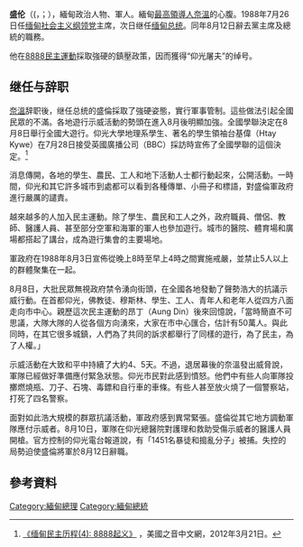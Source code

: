 {{Infobox President
|name= 盛倫
|nationality= {{MMR-1988}}
|image=
|imagesize =
|order= 6
|office=緬甸總統
|vicepresident={{link-en|埃哥|Aye Ko}}
|term_start= 1988年7月27日
|term_end= 1988年8月12日
|predecessor= [[山友|山友]]
|successor= {{link-en|埃哥|Aye Ko}}<small>(代理)</small>
|birth_date= 1923年
|birth_place= {{MMR-1937}}[[下緬甸|下緬甸]]
|death_date= 2004年4月11日（80 - 81岁）
|death_place= {{MMR-1988}}[[仰光省|仰光省]][[仰光|仰光]]
|spouse=
|occupation= 軍人
|religion= [[上座部佛教|上座部佛教]]
|signature=
|party= [[緬甸社會主義綱領黨|緬甸社會主義綱領黨]]
}}

'''盛伦'''（({{lang-my|စိန်လွင်}}，{{IPA-my|sèiɴ lwɪ̀ɴ|pron}}；{{bd|1923年||2004年|4月11日||}}），緬甸政治人物、軍人。緬甸[[最高領導人|最高領導人]][[奈溫|奈溫]]的心腹。1988年7月26日任[[缅甸社会主义纲领党|缅甸社会主义纲领党]]主席，次日继任[[缅甸总统|缅甸总统]]。同年8月12日辭去黨主席及總統的職務。

他在[[8888民主運動|8888民主運動]]採取強硬的鎮壓政策，因而獲得“仰光屠夫”的绰号。

== 继任与辞职 ==
[[奈溫|奈溫]]辞职後，继任总统的盛倫採取了強硬姿態，實行軍事管制。這些做法引起全國民眾的不滿。各地遊行示威活動的勢頭在進入8月後明顯加強。全國學聯決定在8月8日舉行全國大遊行。仰光大學地理系學生、著名的學生領袖台基偉（Htay Kywe）在7月28日接受英國廣播公司（BBC）採訪時宣佈了全國學聯的這個決定。<ref name=voa>[http://www.voachinese.com/content/article-20120322-burma-democracy-series-iv-143852536/948696.html 《缅甸民主历程(4): 8888起义》] {{Wayback|url=http://www.voachinese.com/content/article-20120322-burma-democracy-series-iv-143852536/948696.html |date=20160325052336 }}，美國之音中文網，2012年3月21日。</ref>

消息傳開，各地的學生、農民、工人和地下活動人士都行動起來，公開活動。一時間，仰光和其它許多城市到處都可以看到各種傳單、小冊子和標語，對盛倫軍政府進行嚴厲的譴責。

越來越多的人加入民主運動。除了學生、農民和工人之外，政府職員、僧侶、教師、醫護人員、甚至部分空軍和海軍的軍人也參加遊行。城市的醫院、體育場和廣場都搭起了講台，成為遊行集會的主要場地。

軍政府在1988年8月3日宣佈從晚上8時至早上4時之間實施戒嚴，並禁止5人以上的群體聚集在一起。

8月8日，大批民眾無視政府禁令湧向街頭，在全國各地發動了聲勢浩大的抗議示威行動。在首都仰光，佛教徒、穆斯林、學生、工人、青年人和老年人從四方八面走向市中心。親歷這次民主運動的昂丁（Aung Din）後來回憶說，「當時簡直不可思議，大隊大隊的人從各個方向湧來，大家在市中心匯合，估計有50萬人。與此同時，在其它很多城鎮，人們為了共同的訴求都舉行了同樣的遊行，為了民主，為了人權。」

示威活動在大致和平中持續了大約4、5天。不過，退居幕後的奈溫發出威脅說，軍隊已經做好準備應付緊急狀態。仰光市民對此感到憤怒。他們中有些人向軍隊投擲燃燒瓶、刀子、石塊、毒鏢和自行車的車條。有些人甚至放火燒了一個警察站，打死了四名警察。

面對如此浩大規模的群眾抗議活動，軍政府感到異常緊張。盛倫從其它地方調動軍隊應付示威者。8月10日，軍隊在仰光總醫院對護理和救助受傷示威者的醫護人員開槍。官方控制的仰光電台報道說，有「1451名暴徒和搗亂分子」被捕。失控的局勢迫使盛倫將軍於8月12日辭職。

==參考資料==
{{Reflist}}

{{緬甸國家元首}}

{{DEFAULTSORT:Sein Lwin}}
[[Category:緬甸總理|Category:緬甸總理]]
[[Category:緬甸總統|Category:緬甸總統]]